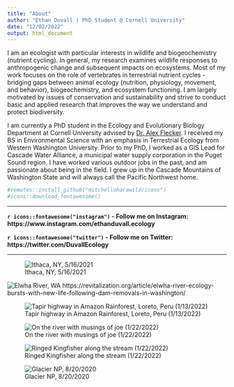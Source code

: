 ```yaml
---
title: "About"
author: "Ethan Duvall | PhD Student @ Cornell University"
date: "12/02/2022"
output: html_document
---
```


I am an ecologist with particular interests in wildlife and biogeochemistry (nutrient cycling). In general, my research examines wildlife responses to anthropogenic change and subsequent impacts on ecosystems. Most of my work focuses on the role of vertebrates in terrestrial nutrient cycles - bridging gaps between animal ecology (nutrition, physiology, movement, and behavior), biogeochemistry, and ecosystem functioning. I am largely motivated by issues of conservation and sustainability and strive to conduct basic and applied research that improves the way we understand and protect biodiversity.

I am currently a PhD student in the Ecology and Evolutionary Biology Department at Cornell University advised by [Dr. Alex Flecker](https://fleckerlab.weebly.com/). I received my BS in Environmental Science with an emphasis in Terrestrial Ecology from Western Washington University. Prior to my PhD, I worked as a GIS Lead for Cascade Water Alliance, a municipal water supply corporation in the Puget Sound region. I have worked various outdoor jobs in the past, and am passionate about being in the field. I grew up in the Cascade Mountains of Washington State and will always call the Pacific Northwest home.

```r
#remotes::install_github("mitchelloharawild/icons")
#icons::download_fontawesome()
```

 <hr /> 
**`r icons::fontawesome("instagram")` - Follow me on Instagram: https://www.instagram.com/ethanduvall.ecology**

**`r icons::fontawesome("twitter")` - Follow me on Twitter: https://twitter.com/DuvallEcology**
 <hr /> 

![Ithaca, NY, 5/16/2021](C:\Users\ethan\OneDrive\Documents\Github\Repos\website\images\canoe1.jpg)

![Elwha River, WA](https://revitalization.org/wp-content/uploads/2016/02/Elwha_Salmon-1050x700.jpg)
https://revitalization.org/article/elwha-river-ecology-bursts-with-new-life-following-dam-removals-in-washington/

![Tapir highway in Amazon Rainforest, Loreto, Peru (1/13/2022) ](C:\Users\ethan\OneDrive\Documents\Github\Repos\website\images\tapirlick.jpg)


![On the river with musings of joe (1/22/2022)](C:\Users\ethan\OneDrive\Documents\Github\Repos\website\images\river_joe.jpg)

![Ringed Kingfisher along the stream (1/22/2022)](C:\Users\ethan\OneDrive\Documents\Github\Repos\website\images\ringedkingfisher.jpg)

![Glacier NP, 8/20/2020](C:\Users\ethan\OneDrive\Documents\Github\Repos\website\images\ethan_glacier.jpg)